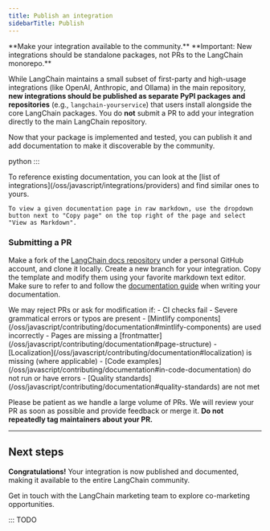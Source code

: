 ```yaml
---
title: Publish an integration
sidebarTitle: Publish
---
```


<Icon icon="rocket" size={32} />
**Make your integration available to the community.**

<Warning>
**Important: New integrations should be standalone packages, not PRs to the LangChain monorepo.**

While LangChain maintains a small subset of first-party and high-usage integrations (like OpenAI, Anthropic, and Ollama) in the main repository, **new integrations should be published as separate PyPI packages and repositories** (e.g., `langchain-yourservice`) that users install alongside the core LangChain packages. You do **not** submit a PR to add your integration directly to the main LangChain repository.
</Warning>

Now that your package is implemented and tested, you can publish it and add documentation to make it discoverable by the community.

python
<CardGroup>
    <Card title="Chat models" icon="message" href="https://docs.langchain.com/oss/python/integrations/chat/TEMPLATE.mdx" arrow/>
    <Card title="Tools/toolkits" icon="wrench" href="https://docs.langchain.com/oss/python/integrations/tools/TEMPLATE.mdx" arrow/>
    <Card title="Retrievers" icon="magnifying-glass" href="https://docs.langchain.com/oss/python/integrations/retrievers/TEMPLATE.mdx" arrow/>
    <Card title="Vector stores" icon="database" href="https://docs.langchain.com/oss/python/integrations/vectorstores/TEMPLATE.mdx" arrow/>
    <Card title="Embedding models" icon="layer-group" href="https://docs.langchain.com/oss/python/integrations/text_embedding/TEMPLATE.mdx" arrow/>
</CardGroup>
:::
<CardGroup>
    <Card title="Chat models" icon="message" href="https://docs.langchain.com/oss/integrations/chat/TEMPLATE.mdx" arrow/>
    <Card title="Tools/toolkits" icon="wrench" href="https://docs.langchain.com/oss/integrations/tools/TEMPLATE.mdx" arrow/>
    <Card title="Retrievers" icon="magnifying-glass" href="https://docs.langchain.com/oss/integrations/retrievers/TEMPLATE.mdx" arrow/>
    <Card title="Vector stores" icon="database" href="https://docs.langchain.com/oss/integrations/vectorstores/TEMPLATE.mdx" arrow/>
    <Card title="Embedding models" icon="layer-group" href="https://docs.langchain.com/oss/integrations/text_embedding/TEMPLATE.mdx" arrow/>
</CardGroup>


<Tip>
    To reference existing documentation, you can look at the [list of integrations](/oss/javascript/integrations/providers) and find similar ones to yours.

    To view a given documentation page in raw markdown, use the dropdown button next to "Copy page" on the top right of the page and select "View as Markdown".
</Tip>

### Submitting a PR

Make a fork of the [LangChain docs repository](https://github.com/langchain-ai/docs) under a personal GitHub account, and clone it locally. Create a new branch for your integration. Copy the template and modify them using your favorite markdown text editor. Make sure to refer to and follow the [documentation guide](/oss/javascript/contributing/documentation) when writing your documentation.

<Warning>
    We may reject PRs or ask for modification if:
    - CI checks fail
    - Severe grammatical errors or typos are present
    - [Mintlify components](/oss/javascript/contributing/documentation#mintlify-components) are used incorrectly
    - Pages are missing a [frontmatter](/oss/javascript/contributing/documentation#page-structure)
    - [Localization](/oss/javascript/contributing/documentation#localization) is missing (where applicable)
    - [Code examples](/oss/javascript/contributing/documentation#in-code-documentation) do not run or have errors
    - [Quality standards](/oss/javascript/contributing/documentation#quality-standards) are not met
</Warning>

Please be patient as we handle a large volume of PRs. We will review your PR as soon as possible and provide feedback or merge it. **Do not repeatedly tag maintainers about your PR.**

---

## Next steps
**Congratulations!** Your integration is now published and documented, making it available to the entire LangChain community.

<Card title="Co-marketing" icon="bullhorn" href="/oss/javascript/contributing/comarketing" arrow>
    Get in touch with the LangChain marketing team to explore co-marketing opportunities.
</Card>

:::
TODO

